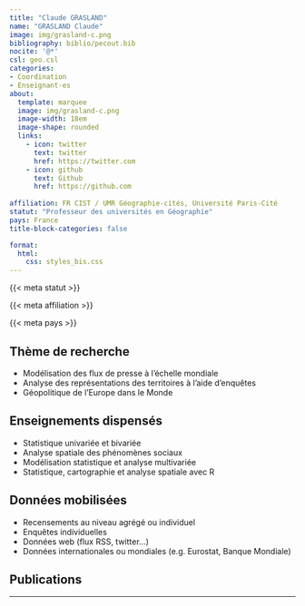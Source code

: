 ```yaml
---
title: "Claude GRASLAND"
name: "GRASLAND Claude"
image: img/grasland-c.png
bibliography: biblio/pecout.bib
nocite: '@*'
csl: geo.csl
categories: 
- Coordination
- Enseignant·es
about:
  template: marquee
  image: img/grasland-c.png
  image-width: 18em
  image-shape: rounded
  links:
    - icon: twitter
      text: twitter
      href: https://twitter.com
    - icon: github
      text: Github
      href: https://github.com
      
affiliation: FR CIST / UMR Géographie-cités, Université Paris-Cité 
statut: "Professeur des universités en Géographie"
pays: France
title-block-categories: false

format:
  html: 
    css: styles_bis.css
---
```


::: {#profil}
::: {#statut}
{{< meta statut >}}
:::

::: {#affiliation}
{{< meta affiliation >}}
:::

::: {#pays}
<i class="bi bi-globe2"></i> {{< meta pays >}}\
:::
:::

## <i class="bi bi-ui-checks-grid"></i> Thème de recherche

::: {#liste}
-   Modélisation des flux de presse à l'échelle mondiale
-   Analyse des représentations des territoires à l'aide d'enquêtes
-   Géopolitique de l'Europe dans le Monde
:::

## <i class="bi bi-person-video3"></i> Enseignements dispensés

<div>

-   Statistique univariée et bivariée
-   Analyse spatiale des phénomènes sociaux
-   Modélisation statistique et analyse multivariée
-   Statistique, cartographie et analyse spatiale avec R

</div>

## <i class="bi bi-clipboard-data"></i> Données mobilisées

-   Recensements au niveau agrégé ou individuel
-   Enquêtes individuelles
-   Données web (flux RSS, twitter...)
-   Données internationales ou mondiales (e.g. Eurostat, Banque Mondiale)

## <i class="bi bi-file-earmark-text"></i> Publications

::: {#refs}
:::

------------------------------------------------------------------------
